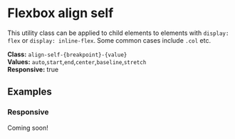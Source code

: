 
<Meta title="Utilities/Flexbox/Align self" />

# Flexbox align self

This utility class can be applied to child elements to elements with `display: flex` or `display: inline-flex`. Some common cases include `.col` etc.

**Class:** `align-self-{breakpoint}-{value}` <br />
**Values:** `auto`,`start`,`end`,`center`,`baseline`,`stretch` <br />
**Responsive:** true

## Examples

### Responsive

Coming soon!
